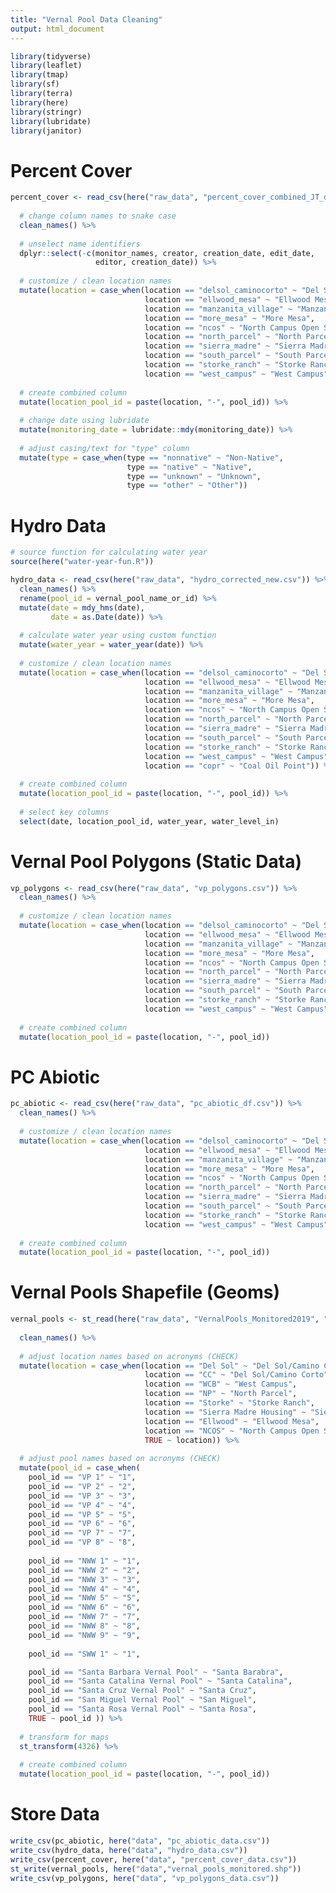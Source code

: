 ```yaml
---
title: "Vernal Pool Data Cleaning"
output: html_document
---
```


```r
library(tidyverse)
library(leaflet)
library(tmap)
library(sf)
library(terra)
library(here)
library(stringr)
library(lubridate)
library(janitor)
```


# Percent Cover 

```r

percent_cover <- read_csv(here("raw_data", "percent_cover_combined_JT_date_fixed.csv")) %>% 
  
  # change column names to snake case
  clean_names() %>% 
  
  # unselect name identifiers 
  dplyr::select(-c(monitor_names, creator, creation_date, edit_date,
                   editor, creation_date)) %>% 
  
  # customize / clean location names
  mutate(location = case_when(location == "delsol_caminocorto" ~ "Del Sol/Camino Corto",
                              location == "ellwood_mesa" ~ "Ellwood Mesa",
                              location == "manzanita_village" ~ "Manzanita Village",
                              location == "more_mesa" ~ "More Mesa",
                              location == "ncos" ~ "North Campus Open Space",
                              location == "north_parcel" ~ "North Parcel",
                              location == "sierra_madre" ~ "Sierra Madre",
                              location == "south_parcel" ~ "South Parcel",
                              location == "storke_ranch" ~ "Storke Ranch",
                              location == "west_campus" ~ "West Campus")) %>% 
  
  # create combined column
  mutate(location_pool_id = paste(location, "-", pool_id)) %>% 
  
  # change date using lubridate
  mutate(monitoring_date = lubridate::mdy(monitoring_date)) %>% 
  
  # adjust casing/text for "type" column
  mutate(type = case_when(type == "nonnative" ~ "Non-Native",
                          type == "native" ~ "Native",
                          type == "unknown" ~ "Unknown",
                          type == "other" ~ "Other"))
```

# Hydro Data

```r
# source function for calculating water year
source(here("water-year-fun.R"))

hydro_data <- read_csv(here("raw_data", "hydro_corrected_new.csv")) %>% 
  clean_names() %>% 
  rename(pool_id = vernal_pool_name_or_id) %>% 
  mutate(date = mdy_hms(date),
         date = as.Date(date)) %>%
  
  # calculate water year using custom function
  mutate(water_year = water_year(date)) %>% 
  
  # customize / clean location names
  mutate(location = case_when(location == "delsol_caminocorto" ~ "Del Sol/Camino Corto",
                              location == "ellwood_mesa" ~ "Ellwood Mesa",
                              location == "manzanita_village" ~ "Manzanita Village",
                              location == "more_mesa" ~ "More Mesa",
                              location == "ncos" ~ "North Campus Open Space",
                              location == "north_parcel" ~ "North Parcel",
                              location == "sierra_madre" ~ "Sierra Madre",
                              location == "south_parcel" ~ "South Parcel",
                              location == "storke_ranch" ~ "Storke Ranch",
                              location == "west_campus" ~ "West Campus",
                              location == "copr" ~ "Coal Oil Point")) %>% 
  
  # create combined column
  mutate(location_pool_id = paste(location, "-", pool_id)) %>% 
  
  # select key columns
  select(date, location_pool_id, water_year, water_level_in)

```

# Vernal Pool Polygons (Static Data)

```r
vp_polygons <- read_csv(here("raw_data", "vp_polygons.csv")) %>% 
  clean_names() %>% 
  
  # customize / clean location names
  mutate(location = case_when(location == "delsol_caminocorto" ~ "Del Sol/Camino Corto",
                              location == "ellwood_mesa" ~ "Ellwood Mesa",
                              location == "manzanita_village" ~ "Manzanita Village",
                              location == "more_mesa" ~ "More Mesa",
                              location == "ncos" ~ "North Campus Open Space",
                              location == "north_parcel" ~ "North Parcel",
                              location == "sierra_madre" ~ "Sierra Madre",
                              location == "south_parcel" ~ "South Parcel",
                              location == "storke_ranch" ~ "Storke Ranch",
                              location == "west_campus" ~ "West Campus")) %>% 
  
  # create combined column
  mutate(location_pool_id = paste(location, "-", pool_id))


```


# PC Abiotic

```r
pc_abiotic <- read_csv(here("raw_data", "pc_abiotic_df.csv")) %>% 
  clean_names() %>% 
  
  # customize / clean location names
  mutate(location = case_when(location == "delsol_caminocorto" ~ "Del Sol/Camino Corto",
                              location == "ellwood_mesa" ~ "Ellwood Mesa",
                              location == "manzanita_village" ~ "Manzanita Village",
                              location == "more_mesa" ~ "More Mesa",
                              location == "ncos" ~ "North Campus Open Space",
                              location == "north_parcel" ~ "North Parcel",
                              location == "sierra_madre" ~ "Sierra Madre",
                              location == "south_parcel" ~ "South Parcel",
                              location == "storke_ranch" ~ "Storke Ranch",
                              location == "west_campus" ~ "West Campus")) %>% 
  
  # create combined column
  mutate(location_pool_id = paste(location, "-", pool_id))


```

# Vernal Pools Shapefile (Geoms)
```r

vernal_pools <- st_read(here("raw_data", "VernalPools_Monitored2019", "VernalPools_Monitored2019.shp")) %>% 
  
  clean_names() %>%
  
  # adjust location names based on acronyms (CHECK)
  mutate(location = case_when(location == "Del Sol" ~ "Del Sol/Camino Corto",
                              location == "CC" ~ "Del Sol/Camino Corto",
                              location == "WCB" ~ "West Campus",
                              location == "NP" ~ "North Parcel",
                              location == "Storke" ~ "Storke Ranch",
                              location == "Sierra Madre Housing" ~ "Sierra Madre",
                              location == "Ellwood" ~ "Ellwood Mesa",
                              location == "NCOS" ~ "North Campus Open Space",
                              TRUE ~ location)) %>% 
  
  # adjust pool names based on acronyms (CHECK)
  mutate(pool_id = case_when(
    pool_id == "VP 1" ~ "1",
    pool_id == "VP 2" ~ "2",
    pool_id == "VP 3" ~ "3",
    pool_id == "VP 4" ~ "4",
    pool_id == "VP 5" ~ "5",
    pool_id == "VP 6" ~ "6",
    pool_id == "VP 7" ~ "7",
    pool_id == "VP 8" ~ "8",
    
    pool_id == "NWW 1" ~ "1",
    pool_id == "NWW 2" ~ "2",
    pool_id == "NWW 3" ~ "3",
    pool_id == "NWW 4" ~ "4",
    pool_id == "NWW 5" ~ "5",
    pool_id == "NWW 6" ~ "6",
    pool_id == "NWW 7" ~ "7",
    pool_id == "NWW 8" ~ "8",
    pool_id == "NWW 9" ~ "9",
    
    pool_id == "SWW 1" ~ "1",

    pool_id == "Santa Barbara Vernal Pool" ~ "Santa Barabra",
    pool_id == "Santa Catalina Vernal Pool" ~ "Santa Catalina",
    pool_id == "Santa Cruz Vernal Pool" ~ "Santa Cruz",
    pool_id == "San Miguel Vernal Pool" ~ "San Miguel",
    pool_id == "Santa Rosa Vernal Pool" ~ "Santa Rosa",
    TRUE ~ pool_id )) %>% 
  
  # transform for maps
  st_transform(4326) %>% 
  
  # create combined column
  mutate(location_pool_id = paste(location, "-", pool_id))


```


# Store Data

```r

write_csv(pc_abiotic, here("data", "pc_abiotic_data.csv"))
write_csv(hydro_data, here("data", "hydro_data.csv"))
write_csv(percent_cover, here("data", "percent_cover_data.csv"))
st_write(vernal_pools, here("data","vernal_pools_monitored.shp"))
write_csv(vp_polygons, here("data", "vp_polygons_data.csv"))

```


